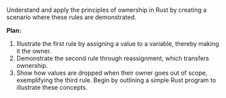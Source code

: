 Understand and apply the principles of ownership in Rust by creating a scenario where these rules are demonstrated.

**Plan:**
1. Illustrate the first rule by assigning a value to a variable, thereby making it the owner.
2. Demonstrate the second rule through reassignment, which transfers ownership.
3. Show how values are dropped when their owner goes out of scope, exemplifying the third rule. Begin by outlining a simple Rust program to illustrate these concepts.